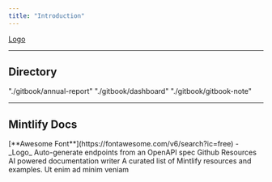 ```yaml
---
title: "Introduction"
---
```


[Logo](https://fontawesome.com/search?o=r&ic=free&new=yes)

---

## Directory

<CardGroup cols={2}>
  <Card title="Annual Report" icon="pen-to-square" href="/gitbook/annual-report">
    "./gitbook/annual-report"
  </Card>
  <Card title="Projects" icon="mug-hot" href="./gitbook/projects">
    
  </Card>
  <Card title="Dashboard" icon="chart-line" href="/gitbook/dashboard">
    "./gitbook/dashboard"
  </Card>
  <Card title="Gitbook" icon="city" href="gitbook/gitbook-note">
    "./gitbook/gitbook-note"
  </Card>
</CardGroup>

---

## Mintlify Docs

<CardGroup cols={2}>
  <Card title="Customize Style" icon="palette" href="https://mintlify.com/docs/settings/global">
    [**Awesome Font**](https://fontawesome.com/v6/search?ic=free) - _Logo_
  </Card>
  <Card title="Reference APIs" icon="code" href="https://mintlify.com/docs/api-playground/openapi">
    Auto-generate endpoints from an OpenAPI spec
  </Card>
  <Card title="Add Components" icon="screwdriver-wrench" href="https://mintlify.com/docs/content/components/accordions">
    
  </Card>
  <Card title="Showcase" icon="stars" href="https://mintlify.com/customers">
    
  </Card>
</CardGroup>

<Note>
  Github Resources
</Note>

<CardGroup cols={3}>
  <Card title="✍️ Mintlify Writer" icon="github" href="https://github.com/mintlify/writer">
    AI powered documentation writer
  </Card>
  <Card title="awesome-mintlify" icon="github" href="https://github.com/mintlify/awesome-mintlify">
    A curated list of Mintlify resources and examples.
  </Card>
  <Card title="Third Card" icon="square-3">
    Ut enim ad minim veniam
  </Card>
</CardGroup>